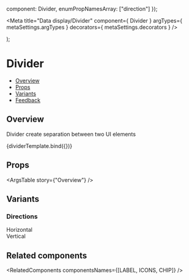 
  component: Divider,
  enumPropNamesArray: ["direction"]
});

<Meta 
  title="Data display/Divider" 
  component={ Divider } 
  argTypes={ metaSettings.argTypes }
  decorators={ metaSettings.decorators } 
  />

  <div style={{ width: "400px", height: "40px" }}>
    <Divider {...args} />
  </div>
);

# Divider

- [Overview](#overview)
- [Props](#props)
- [Variants](#variants)
- [Feedback](#feedback)

## Overview

Divider create separation between two UI elements

<Canvas>
  <Story name="Overview">{dividerTemplate.bind({})}</Story>
</Canvas>

## Props

<ArgsTable story={"Overview"} />

## Variants

### Directions

<Canvas>
  <Story name="Directions">
    <div style={{ display: "flex", flexDirection: "column", width: "400px" }}>
      <div className={classes["divider-description-container"]} style={{ height: 40 }}>
        <span className={classes["divider-description-text"]}>Horizontal</span>
        <Divider direction={Divider.directions.HORIZONTAL} />
      </div>
      <div className={classes["divider-description-container"]}>
        <span className={classes["divider-description-text"]}>Vertical</span>
        <Divider direction={Divider.directions.VERTICAL} className={classes["divider-description-horizontal"]}/>
      </div>
    </div>
  </Story>
</Canvas>

## Related components

<RelatedComponents componentsNames={[LABEL, ICONS, CHIP]} />
